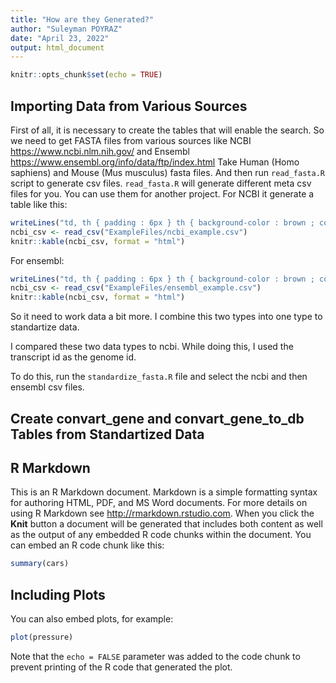 ```yaml
---
title: "How are they Generated?"
author: "Suleyman POYRAZ"
date: "April 23, 2022"
output: html_document
---
```


```r
knitr::opts_chunk$set(echo = TRUE)
```

## Importing Data from Various Sources

First of all, it is necessary to create the tables that will enable the search.
So we need to get FASTA files from various sources like NCBI <https://www.ncbi.nlm.nih.gov/>
and Ensembl <https://www.ensembl.org/info/data/ftp/index.html>
Take Human (Homo saphiens) and Mouse (Mus musculus) fasta files.
And then run `read_fasta.R` script to generate csv files.
`read_fasta.R` will generate different meta csv files for you. You can use them for another project.
For NCBI it generate a table like this:

```r
writeLines("td, th { padding : 6px } th { background-color : brown ; color : white; border : 1px solid white; } td { color : brown ; border : 1px solid brown }", con = "mystyle.css")
ncbi_csv <- read_csv("ExampleFiles/ncbi_example.csv")
knitr::kable(ncbi_csv, format = "html")
```

For ensembl:

```r
writeLines("td, th { padding : 6px } th { background-color : brown ; color : white; border : 1px solid white; } td { color : brown ; border : 1px solid brown }", con = "mystyle.css")
ncbi_csv <- read_csv("ExampleFiles/ensembl_example.csv")
knitr::kable(ncbi_csv, format = "html")
```


So it need to work data a bit more. I combine this two types into one type to standartize data. 

I compared these two data types to ncbi. While doing this, I used the transcript id as the genome id.

To do this, run the `standardize_fasta.R` file and select the ncbi and then ensembl csv files.

## Create convart_gene and convart_gene_to_db Tables from Standartized Data





## R Markdown
This is an R Markdown document. Markdown is a simple formatting syntax for authoring HTML, PDF, and MS Word documents. For more details on using R Markdown see <http://rmarkdown.rstudio.com>.
When you click the **Knit** button a document will be generated that includes both content as well as the output of any embedded R code chunks within the document. You can embed an R code chunk like this:
```r
summary(cars)
```
## Including Plots
You can also embed plots, for example:
```r
plot(pressure)
```
Note that the `echo = FALSE` parameter was added to the code chunk to prevent printing of the R code that generated the plot.
